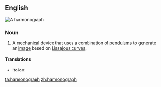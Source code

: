 ==English==
[[File:Harmonograph.jpg|right|thumb|A '''harmonograph''']]
{{wikipedia}}

===Noun===
{{en-noun}}

# A mechanical device that uses a combination of [[pendulum]]s to generate an [[image]] based on [[Lissajous curve]]s.

====Translations====
{{trans-top|mechanical device}}
* Italian: {{t|it|armonografo|m}}
{{trans-mid}}
{{trans-bottom}}

[[ta:harmonograph]]
[[zh:harmonograph]]